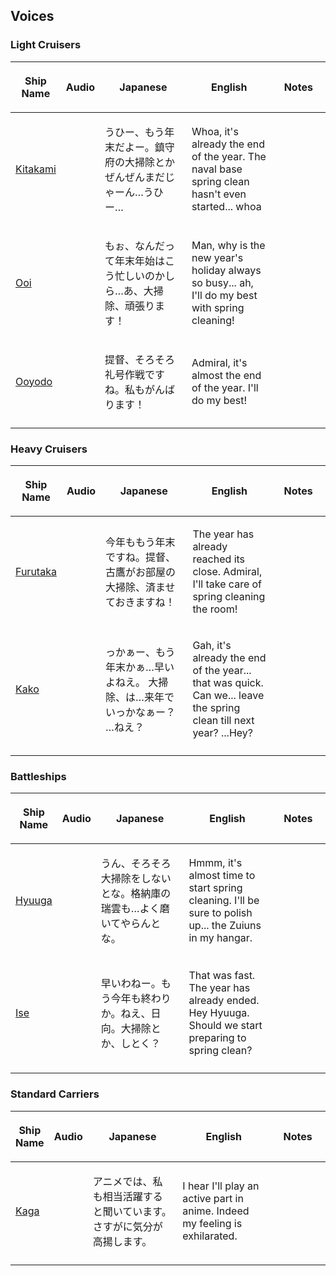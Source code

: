 ==Voices==
===Light Cruisers===
{| class="wikitable" style="text-align:center;"
!style="width:6%;"|Ship Name
!style="width:3%;"|Audio
!style="width:35%;"|Japanese
!style="width:35%;"|English
!style="width:21%;"|Notes
|-
|[[Kitakami]]
|{{Audio|file=Kitakami Year End 2014 Sec1.ogg}}
|うひー、もう年末だよー。鎮守府の大掃除とかぜんぜんまだじゃーん…うひー…
|Whoa, it's already the end of the year. The naval base spring clean hasn't even started... whoa
|
|-
|[[Ooi]]
|{{Audio|file=Ooi Year End 2014 Sec1.ogg}}
|もぉ、なんだって年末年始はこう忙しいのかしら…あ、大掃除、頑張ります！
|Man, why is the new year's holiday always so busy... ah, I'll do my best with spring cleaning!
|
|-
|[[Ooyodo]]
|{{Audio|file=Ooyodo Year End 2014 Sec1.ogg}}
|提督、そろそろ礼号作戦ですね。私もがんばります！
|Admiral, it's almost the end of the year. I'll do my best!
|
|-
|}

===Heavy Cruisers===
{| class="wikitable" style="text-align:center;"
!style="width:6%;"|Ship Name
!style="width:3%;"|Audio
!style="width:35%;"|Japanese
!style="width:35%;"|English
!style="width:21%;"|Notes
|-
|[[Furutaka]]
|{{Audio|file=Furutaka Year End 2014 Sec1.ogg}}
|今年ももう年末ですね。提督、古鷹がお部屋の大掃除、済ませておきますね！
|The year has already reached its close. Admiral, I'll take care of spring cleaning the room!
|
|-
|[[Kako]]
|{{Audio|file=Kako Year End 2014 Sec1.ogg}}
|っかぁー、もう年末かぁ…早いよねえ。 大掃除、は…来年でいっかなぁー？ …ねえ？
|Gah, it's already the end of the year... that was quick. Can we... leave the spring clean till next year? ...Hey?
|
|-
|}

===Battleships===
{| class="wikitable" style="text-align:center;"
!style="width:6%;"|Ship Name
!style="width:3%;"|Audio
!style="width:35%;"|Japanese
!style="width:35%;"|English
!style="width:21%;"|Notes
|-
|[[Hyuuga]]
|{{Audio|file=Hyuuga Year End 2014 Sec1.ogg}}
|うん、そろそろ大掃除をしないとな。格納庫の瑞雲も…よく磨いてやらんとな。
|Hmmm, it's almost time to start spring cleaning. I'll be sure to polish up... the Zuiuns in my hangar.
|
|-
|[[Ise]]
|{{Audio|file=Ise Year End 2014 Sec1.ogg}}
|早いわねー。もう今年も終わりか。ねえ、日向。大掃除とか、しとく？
|That was fast. The year has already ended. Hey Hyuuga. Should we start preparing to spring clean?
|
|-
|}

===Standard Carriers===
{| class="wikitable" style="text-align:center;"
!style="width:6%;"|Ship Name
!style="width:3%;"|Audio
!style="width:35%;"|Japanese
!style="width:35%;"|English
!style="width:21%;"|Notes
|-
|[[Kaga]]
|
|アニメでは、私も相当活躍すると聞いています。さすがに気分が高揚します。
|I hear I'll play an active part in anime. Indeed my feeling is exhilarated.
|
|-
|}

{{Seasonal}}